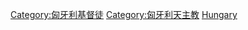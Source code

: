 {{Commonscat|Roman Catholics from Hungary}}

[[Category:匈牙利基督徒|Category:匈牙利基督徒]]
[[Category:匈牙利天主教|Category:匈牙利天主教]]
[[Category:各國天主教徒|Hungary]]